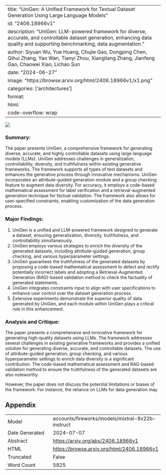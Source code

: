
---
title: "UniGen: A Unified Framework for Textual Dataset Generation Using Large Language Models"
id: "2406.18966v1"
description: "UniGen: LLM-powered framework for diverse, accurate, and controllable dataset generation, enhancing data quality and supporting benchmarking, data augmentation."
author: Siyuan Wu, Yue Huang, Chujie Gao, Dongping Chen, Qihui Zhang, Yao Wan, Tianyi Zhou, Xiangliang Zhang, Jianfeng Gao, Chaowei Xiao, Lichao Sun
date: "2024-06-27"
image: "https://browse.arxiv.org/html/2406.18966v1/x1.png"
categories: ['architectures']
format:
  html:
    code-overflow: wrap
---

![](https://browse.arxiv.org/html/2406.18966v1/x1.png)

### Summary:

The paper presents UniGen, a comprehensive framework for generating diverse, accurate, and highly controllable datasets using large language models (LLMs). UniGen addresses challenges in generalization, controllability, diversity, and truthfulness within existing generative frameworks. The framework supports all types of text datasets and enhances the generative process through innovative mechanisms. UniGen incorporates an attribute-guided generation module and a group checking feature to augment data diversity. For accuracy, it employs a code-based mathematical assessment for label verification and a retrieval-augmented generation technique for factual validation. The framework also allows for user-specified constraints, enabling customization of the data generation process.

### Major Findings:

1. UniGen is a unified and LLM-powered framework designed to generate a dataset, ensuring generalization, diversity, truthfulness, and controllability simultaneously.
2. UniGen employs various strategies to enrich the diversity of the generated datasets, including attribute-guided generation, group checking, and various hyperparameter settings.
3. UniGen guarantees the truthfulness of the generated datasets by proposing a code-based mathematical assessment to detect and rectify potentially incorrect labels and adopting a Retrieval-Augmented Generation (RAG)-based validation method to check the factuality of generated statements.
4. UniGen integrates constraints input to align with user specifications to enhance user control over the dataset generation process.
5. Extensive experiments demonstrate the superior quality of data generated by UniGen, and each module within UniGen plays a critical role in this enhancement.

### Analysis and Critique:

The paper presents a comprehensive and innovative framework for generating high-quality datasets using LLMs. The framework addresses several challenges in existing generative frameworks and provides a unified solution for generating diverse, accurate, and controllable datasets. The use of attribute-guided generation, group checking, and various hyperparameter settings to enrich data diversity is a significant contribution. The code-based mathematical assessment and RAG-based validation method to ensure the truthfulness of the generated datasets are also noteworthy.

However, the paper does not discuss the potential limitations or biases of the framework. For instance, the reliance on LLMs for data generation may

## Appendix

|          |          |
|----------|----------|
| Model     | accounts/fireworks/models/mixtral-8x22b-instruct       |
| Date Generated     | 2024-07-07       |
| Abstract | [https://arxiv.org/abs/2406.18966v1](https://arxiv.org/abs/2406.18966v1)        |
| HTML     | [https://browse.arxiv.org/html/2406.18966v1](https://browse.arxiv.org/html/2406.18966v1)       |
| Truncated       | False       |
| Word Count       | 5825       |